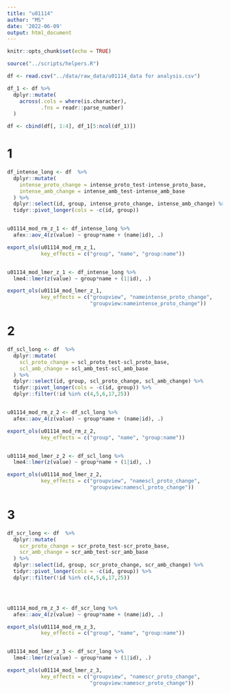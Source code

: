```yaml
---
title: "u01114"
author: "MS"
date: '2022-06-09'
output: html_document
---
```


```r
knitr::opts_chunk$set(echo = TRUE)

source("../scripts/helpers.R")

df <- read.csv("../data/raw_data/u01114_data for analysis.csv")

df_1 <- df %>% 
  dplyr::mutate(
    across(.cols = where(is.character), 
           .fns = readr::parse_number)
  ) 

df <- cbind(df[, 1:4], df_1[5:ncol(df_1)])
```


# 1

```r
df_intense_long <- df  %>% 
  dplyr::mutate(
    intense_proto_change = intense_proto_test-intense_proto_base, 
    intense_amb_change = intense_amb_test-intense_amb_base
  ) %>% 
  dplyr::select(id, group, intense_proto_change, intense_amb_change) %>% 
  tidyr::pivot_longer(cols = -c(id, group))


u01114_mod_rm_z_1 <- df_intense_long %>% 
  afex::aov_4(z(value) ~ group*name + (name|id), .)

export_ols(u01114_mod_rm_z_1, 
           key_effects = c("group", "name", "group:name"))


u01114_mod_lmer_z_1 <- df_intense_long %>% 
  lme4::lmer(z(value) ~ group*name + (1|id), .)

export_ols(u01114_mod_lmer_z_1, 
           key_effects = c("groupview", "nameintense_proto_change",
                           "groupview:nameintense_proto_change"))
```


# 2 

```r
df_scl_long <- df  %>% 
  dplyr::mutate(
    scl_proto_change = scl_proto_test-scl_proto_base, 
    scl_amb_change = scl_amb_test-scl_amb_base
  ) %>% 
  dplyr::select(id, group, scl_proto_change, scl_amb_change) %>% 
  tidyr::pivot_longer(cols = -c(id, group)) %>% 
  dplyr::filter(!id %in% c(4,5,6,17,25))


u01114_mod_rm_z_2 <- df_scl_long %>% 
  afex::aov_4(z(value) ~ group*name + (name|id), .)

export_ols(u01114_mod_rm_z_2, 
           key_effects = c("group", "name", "group:name"))


u01114_mod_lmer_z_2 <- df_scl_long %>% 
  lme4::lmer(z(value) ~ group*name + (1|id), .)

export_ols(u01114_mod_lmer_z_2, 
           key_effects = c("groupview", "namescl_proto_change",
                           "groupview:namescl_proto_change"))
```

# 3 

```r
df_scr_long <- df  %>% 
  dplyr::mutate(
    scr_proto_change = scr_proto_test-scr_proto_base, 
    scr_amb_change = scr_amb_test-scr_amb_base
  ) %>% 
  dplyr::select(id, group, scr_proto_change, scr_amb_change) %>% 
  tidyr::pivot_longer(cols = -c(id, group)) %>% 
  dplyr::filter(!id %in% c(4,5,6,17,25))




u01114_mod_rm_z_3 <- df_scr_long %>% 
  afex::aov_4(z(value) ~ group*name + (name|id), .)

export_ols(u01114_mod_rm_z_3, 
           key_effects = c("group", "name", "group:name"))


u01114_mod_lmer_z_3 <- df_scr_long %>% 
  lme4::lmer(z(value) ~ group*name + (1|id), .)

export_ols(u01114_mod_lmer_z_3, 
           key_effects = c("groupview", "namescr_proto_change",
                           "groupview:namescr_proto_change"))
```


